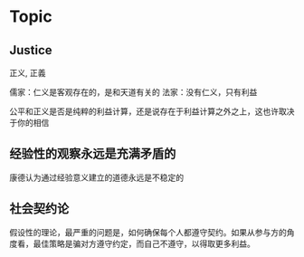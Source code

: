 # Topic

## Justice

正义, 正義

儒家：仁义是客观存在的，是和天道有关的
法家：没有仁义，只有利益

公平和正义是否是纯粹的利益计算，还是说存在于利益计算之外之上，这也许取决于你的相信

## 经验性的观察永远是充满矛盾的

康德认为通过经验意义建立的道德永远是不稳定的


## 社会契约论

假设性的理论，最严重的问题是，如何确保每个人都遵守契约。如果从参与方的角度看，最佳策略是骗对方遵守约定，而自己不遵守，以得取更多利益。


